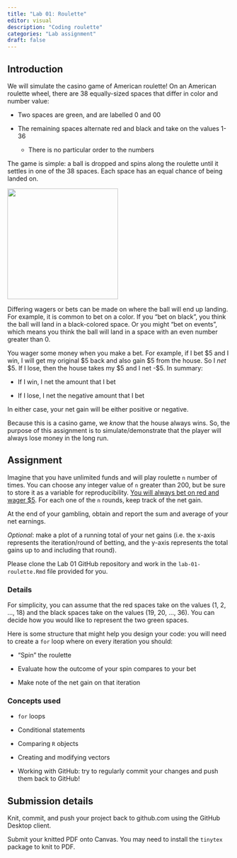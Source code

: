 ```yaml
---
title: "Lab 01: Roulette"
editor: visual
description: "Coding roulette"
categories: "Lab assignment"
draft: false
---
```


## Introduction

We will simulate the casino game of American roulette! On an American roulette wheel, there are 38 equally-sized spaces that differ in color and number value:

-   Two spaces are green, and are labelled 0 and 00

-   The remaining spaces alternate red and black and take on the values 1-36

    -   There is no particular order to the numbers

The game is simple: a ball is dropped and spins along the roulette until it settles in one of the 38 spaces. Each space has an equal chance of being landed on.

![](figs/roulette.jpg){fig-align="center" width="250"}

Differing wagers or bets can be made on where the ball will end up landing. For example, it is common to bet on a color. If you "bet on black", you think the ball will land in a black-colored space. Or you might "bet on events", which means you think the ball will land in a space with an even number greater than 0.

You wager some money when you make a bet. For example, if I bet \$5 and I win, I will get my original \$5 back and also gain \$5 from the house. So I *net* \$5. If I lose, then the house takes my \$5 and I net -\$5. In summary:

-   If I win, I net the amount that I bet

-   If I lose, I net the negative amount that I bet

In either case, your net gain will be either positive or negative.

Because this is a casino game, we *know* that the house always wins. So, the purpose of this assignment is to simulate/demonstrate that the player will always lose money in the long run.

## Assignment

Imagine that you have unlimited funds and will play roulette `n` number of times. You can choose any integer value of `n` greater than 200, but be sure to store it as a variable for reproducibility. [You will always bet on red and wager \$5]{.underline}. For each one of the `n` rounds, keep track of the net gain.

At the end of your gambling, obtain and report the sum and average of your net earnings.

*Optional*: make a plot of a running total of your net gains (i.e. the x-axis represents the iteration/round of betting, and the y-axis represents the total gains up to and including that round).

Please clone the Lab 01 GitHub repository and work in the `lab-01-roulette.Rmd` file provided for you.

### Details

For simplicity, you can assume that the red spaces take on the values (1, 2, ..., 18) and the black spaces take on the values (19, 20, ..., 36). You can decide how you would like to represent the two green spaces.

Here is some structure that might help you design your code: you will need to create a `for` loop where on every iteration you should:

-   "Spin" the roulette

-   Evaluate how the outcome of your spin compares to your bet

-   Make note of the net gain on that iteration

### Concepts used

-   `for` loops

-   Conditional statements

-   Comparing `R` objects

-   Creating and modifying vectors

-   Working with GitHub: try to regularly commit your changes and push them back to GitHub!

## Submission details

Knit, commit, and push your project back to github.com using the GitHub Desktop client.

Submit your knitted PDF onto Canvas. You may need to install the `tinytex` package to knit to PDF.
